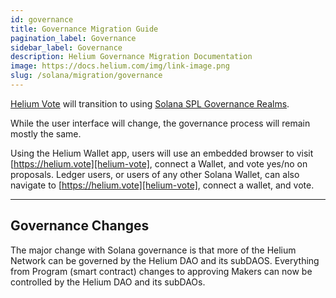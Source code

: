 ```yaml
---
id: governance
title: Governance Migration Guide
pagination_label: Governance
sidebar_label: Governance
description: Helium Governance Migration Documentation
image: https://docs.helium.com/img/link-image.png
slug: /solana/migration/governance
---
```



[Helium Vote][helium-vote] will transition to using [Solana SPL Governance Realms][realms].

While the user interface will change, the governance process will remain mostly the same.

Using the Helium Wallet app, users will use an embedded browser to visit
[https://helium.vote][helium-vote], connect a Wallet, and vote yes/no on proposals. Ledger users, or
users of any other Solana Wallet, can also navigate to [https://helium.vote][helium-vote], connect a
wallet, and vote.

---

## Governance Changes

The major change with Solana governance is that more of the Helium Network can be governed by the
Helium DAO and its subDAOS. Everything from Program (smart contract) changes to approving Makers can
now be controlled by the Helium DAO and its subDAOs.

[helium-vote]: https://helium.vote
[realms]: https://app.realms.today
